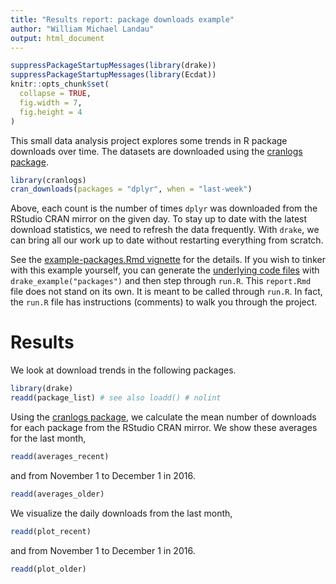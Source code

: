 ```yaml
---
title: "Results report: package downloads example"
author: "William Michael Landau"
output: html_document
---
```


```r
suppressPackageStartupMessages(library(drake))
suppressPackageStartupMessages(library(Ecdat))
knitr::opts_chunk$set(
  collapse = TRUE,
  fig.width = 7,
  fig.height = 4
)
```

This small data analysis project explores some trends in R package downloads over time. The datasets are downloaded using the [cranlogs package](https://github.com/metacran/cranlogs).

```r
library(cranlogs)
cran_downloads(packages = "dplyr", when = "last-week")
```

Above, each count is the number of times `dplyr` was downloaded from the RStudio CRAN mirror on the given day. To stay up to date with the latest download statistics, we need to refresh the data frequently. With `drake`, we can bring all our work up to date without restarting everything from scratch. 

See the [example-packages.Rmd vignette](https://github.com/wlandau-lilly/drake/blob/master/vignettes/example-packages.Rmd) for the details. If you wish to tinker with this example yourself, you can generate the [underlying code files](https://github.com/wlandau-lilly/drake/tree/master/inst/examples/packages) with `drake_example("packages")` and then step through `run.R`. This `report.Rmd` file does not stand on its own. It is meant to be called through `run.R`. In fact, the `run.R` file has instructions (comments) to walk you through the project.

# Results

We look at download trends in the following packages.

```r
library(drake)
readd(package_list) # see also loadd() # nolint
```

Using the [cranlogs package](https://github.com/metacran/cranlogs), we calculate the mean number of downloads for each package from the RStudio CRAN mirror. We show these averages for the last month,

```r
readd(averages_recent)
```

and from November 1 to December 1 in 2016.

```r
readd(averages_older)
```

We visualize the daily downloads from the last month,

```r
readd(plot_recent)
```

and from November 1 to December 1 in 2016.

```r
readd(plot_older)
```
